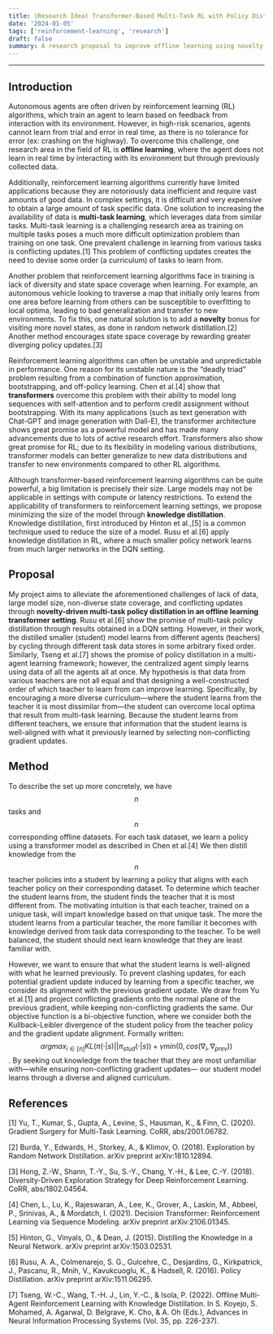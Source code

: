 ```yaml
---
title: (Research Idea) Transformer-Based Multi-Task RL with Policy Distillation
date: '2024-01-05'
tags: ['reinforcement-learning', 'research']
draft: false
summary: A research proposal to improve offline learning using novelty driven policy distillation
---
```


---

## Introduction

Autonomous agents are often driven by reinforcement learning (RL) algorithms, which train an agent to
learn based on feedback from interaction with its environment. However, in high-risk scenarios, agents
cannot learn from trial and error in real time, as there is no
tolerance for error (ex: crashing on the highway). To overcome this challenge, one
research area in the field of RL is **offline learning**, where the agent does not learn in real time
by interacting with its environment but through previously collected data.

Additionally, reinforcement learning algorithms currently have limited applications because they
are notoriously data inefficient and require vast amounts of good data. In complex
settings, it is difficult and very expensive to obtain a large amount of task
specific data. One solution to increasing the availability of data is **multi-task learning**, which
leverages data from similar tasks. Multi-task learning is a challenging research area as training
on multiple tasks poses a much more difficult optimization problem than training on one task.
One prevalent challenge in learning from various tasks is conflicting updates.[1] This problem of
conflicting updates creates the need to devise some order (a curriculum) of tasks to learn from.

Another problem that reinforcement learning algorithms face in training is lack of diversity and
state space coverage when learning. For example, an autonomous vehicle looking to traverse a map
that initially only learns from one area before learning from others can be susceptible to
overfitting to local optima, leading to bad generalization and transfer to new environments.
To fix this, one natural solution is to add a **novelty** bonus for visiting more novel states,
as done in random network distillation.[2] Another method encourages state space coverage by
rewarding greater diverging policy updates.[3]

Reinforcement learning algorithms can often be unstable and unpredictable in performance.
One reason for its unstable nature is the “deadly triad” problem resulting from a combination of
function approximation, bootstrapping, and off-policy learning. Chen et al.[4] show that
**transformers** overcome this problem with their ability to model long sequences with self-attention
and to perform credit assignment without bootstrapping. With its many applications
(such as text generation with Chat-GPT and image generation with Dall-E), the transformer
architecture shows great promise as a powerful model and has made many advancements due to
lots of active research effort. Transformers also show great promise for RL; due to its
flexibility in modeling various distributions, transformer models can better generalize
to new data distributions and transfer to new environments compared to other RL algorithms.

Although transformer-based reinforcement learning algorithms can be quite powerful,
a big limitation is precisely their size. Large models may not be applicable in settings
with compute or latency restrictions. To extend the applicability of transformers to
reinforcement learning settings, we propose minimizing the size of the model through
**knowledge distillation**. Knowledge distillation, first introduced by Hinton et al.,[5] is a
common technique used to reduce the size of a model. Rusu et al.[6] apply knowledge distillation
in RL, where a much smaller policy network learns from much larger networks in the DQN setting.

## Proposal

My project aims to alleviate the aforementioned challenges of lack of data, large model size,
non-diverse state coverage, and conflicting updates through **novelty-driven multi-task policy
distillation in an offline learning transformer setting**. Rusu et al.[6] show the promise of multi-task
policy distillation through results obtained in a DQN setting. However, in their work, the distilled
smaller (student) model learns from different agents (teachers) by cycling through different task
data stores in some arbitrary fixed order. Similarly, Tseng et al.[7] shows the promise of policy
distillation in a multi-agent learning framework; however, the centralized agent simply learns
using data of all the agents all at once. My hypothesis is that data from various teachers are
not all equal and that designing a well-constructed order of which teacher to learn from can
improve learning. Specifically, by encouraging a more diverse curriculum—where the student learns
from the teacher it is most dissimilar from—the student can overcome local optima that result
from multi-task learning. Because the student learns from different teachers, we ensure that
information that the student learns is well-aligned with what it previously learned by selecting
non-conflicting gradient updates.

## Method

To describe the set up more concretely, we have $$n$$ tasks and $$n$$ corresponding offline datasets.
For each task dataset, we learn a policy using a transformer model as described in Chen et al.[4]
We then distill knowledge from the $$n$$ teacher policies into a student by learning a policy that
aligns with each teacher policy on their corresponding dataset. To determine which teacher the
student learns from, the student finds the teacher that it is most different from. The motivating
intuition is that each teacher, trained on a unique task, will impart knowledge based on that unique
task. The more the student learns from a particular teacher, the more familiar it becomes with
knowledge derived from task data corresponding to the teacher. To be well balanced, the student
should next learn knowledge that they are least familiar with.

However, we want to ensure that what the student learns is well-aligned with what he learned previously.
To prevent clashing updates, for each potential gradient update induced by learning from a specific
teacher, we consider its alignment with the previous gradient update. We draw from Yu et al.[1] and
project conflicting gradients onto the normal plane of the previous gradient, while keeping
non-conflicting gradients the same.
Our objective function is a bi-objective function, where we consider both the Kullback-Leibler
divergence of the student policy from the teacher policy and the gradient update alignment.
Formally written: $$argmax_{i \in [n]} KL(\pi(\cdot | s) || \pi_{stud}(\cdot | s)) + \gamma min(0, cos(\nabla_i, \nabla_{prev})) $$.
By seeking out knowledge from the teacher that they are most unfamiliar with—while ensuring
non-conflicting gradient updates— our student model learns through a diverse and aligned curriculum.

## References

[1] Yu, T., Kumar, S., Gupta, A., Levine, S., Hausman, K., & Finn, C. (2020). Gradient Surgery for Multi-Task Learning. CoRR, abs/2001.06782.

[2] Burda, Y., Edwards, H., Storkey, A., & Klimov, O. (2018). Exploration by Random Network Distillation. arXiv preprint arXiv:1810.12894.

[3] Hong, Z.-W., Shann, T.-Y., Su, S.-Y., Chang, Y.-H., & Lee, C.-Y. (2018). Diversity-Driven Exploration Strategy for Deep Reinforcement Learning. CoRR, abs/1802.04564.

[4] Chen, L., Lu, K., Rajeswaran, A., Lee, K., Grover, A., Laskin, M., Abbeel, P., Srinivas, A., & Mordatch, I. (2021). Decision Transformer: Reinforcement Learning via Sequence Modeling. arXiv preprint arXiv:2106.01345.

[5] Hinton, G., Vinyals, O., & Dean, J. (2015). Distilling the Knowledge in a Neural Network. arXiv preprint arXiv:1503.02531.

[6] Rusu, A. A., Colmenarejo, S. G., Gulcehre, C., Desjardins, G., Kirkpatrick, J., Pascanu, R., Mnih, V., Kavukcuoglu, K., & Hadsell, R. (2016). Policy Distillation. arXiv preprint arXiv:1511.06295.

[7] Tseng, W.-C., Wang, T.-H. J., Lin, Y.-C., & Isola, P. (2022). Offline Multi-Agent Reinforcement Learning with Knowledge Distillation. In S. Koyejo, S. Mohamed, A. Agarwal, D. Belgrave, K. Cho, & A. Oh (Eds.), Advances in Neural Information Processing Systems (Vol. 35, pp. 226-237).
